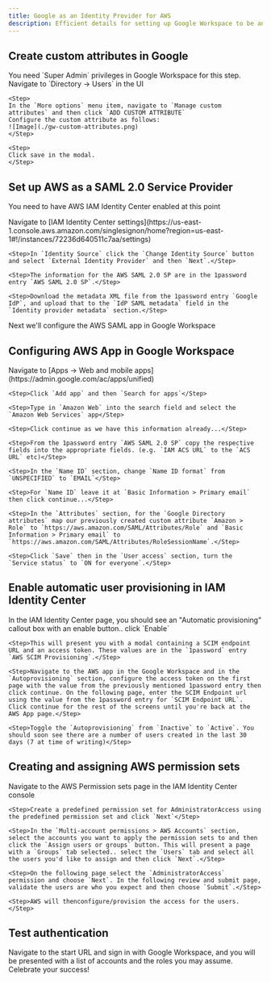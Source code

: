 ```yaml
---
title: Google as an Identity Provider for AWS
description: Efficient details for setting up Google Workspace to be an IdP for AWS
---
```


## Create custom attributes in Google
<Callout>
    You need `Super Admin` privileges in Google Workspace for this step.
</Callout>

<Steps>
    <Step>Navigate to `Directory -> Users` in the UI</Step>

    <Step>
    In the `More options` menu item, navigate to `Manage custom attributes` and then click `ADD CUSTOM ATTRIBUTE`
    Configure the custom attribute as follows:
    ![Image](./gw-custom-attributes.png)
    </Step>

    <Step>
    Click save in the modal.
    </Step>
</Steps>

## Set up AWS as a SAML 2.0 Service Provider

<Callout>You need to have AWS IAM Identity Center enabled at this point</Callout>

<Steps>
    <Step>Navigate to [IAM Identity Center settings](https://us-east-1.console.aws.amazon.com/singlesignon/home?region=us-east-1#!/instances/72236d640511c7aa/settings)</Step>

    <Step>In `Identity Source` click the `Change Identity Source` button and select `External Identity Provider` and then `Next`.</Step>

    <Step>The information for the AWS SAML 2.0 SP are in the 1password entry `AWS SAML 2.0 SP`.</Step>

    <Step>Download the metadata XML file from the 1password entry `Google IdP`, and upload that to the `IdP SAML metadata` field in the `Identity provider metadata` section.</Step>
</Steps>

Next we'll configure the AWS SAML app in Google Workspace

## Configuring AWS App in Google Workspace

<Steps>
    <Step>Navigate to [Apps -> Web and mobile apps](https://admin.google.com/ac/apps/unified)</Step>

    <Step>Click `Add app` and then `Search for apps`</Step>

    <Step>Type in `Amazon Web` into the search field and select the `Amazon Web Services` app</Step>

    <Step>Click continue as we have this information already...</Step>

    <Step>From the 1password entry `AWS SAML 2.0 SP` copy the respective fields into the appropriate fields. (e.g. `IAM ACS URL` to the `ACS URL` etc)</Step>

    <Step>In the `Name ID` section, change `Name ID format` from `UNSPECIFIED` to `EMAIL`</Step>

    <Step>For `Name ID` leave it at `Basic Information > Primary email` then click continue...</Step>

    <Step>In the `Attributes` section, for the `Google Directory attributes` map our previously created custom attribute `Amazon > Role` to `https://aws.amazon.com/SAML/Attributes/Role` and `Basic Information > Primary email` to `https://aws.amazon.com/SAML/Attributes/RoleSessionName`.</Step>

    <Step>Click `Save` then in the `User access` section, turn the `Service status` to `ON for everyone`.</Step>

</Steps>

## Enable automatic user provisioning in IAM Identity Center

<Steps>
    <Step>In the IAM Identity Center page, you should see an "Automatic provisioning" callout box with an enable button.. click `Enable`</Step>

    <Step>This will present you with a modal containing a SCIM endpoint URL and an access token. These values are in the `1password` entry `AWS SCIM Provisioning`.</Step>

    <Step>Navigate to the AWS app in the Google Workspace and in the `Autoprovisioning` section, configure the access token on the first page with the value from the previously mentioned 1password entry then click continue. On the following page, enter the SCIM Endpoint url using the value from the 1password entry for `SCIM Endpoint URL`. Click continue for the rest of the screens until you're back at the AWS App page.</Step>

    <Step>Toggle the `Autoprovisioning` from `Inactive` to `Active`. You should soon see there are a number of users created in the last 30 days (7 at time of writing)</Step>
</Steps>

## Creating and assigning AWS permission sets

<Steps>
    <Step>Navigate to the AWS Permission sets page in the IAM Identity Center console</Step>

    <Step>Create a predefined permission set for AdministratorAccess using the predefined permission set and click `Next`</Step>

    <Step>In the `Multi-account permissions > AWS Accounts` section, select the accounts you want to apply the permission sets to and then click the `Assign users or groups` button. This will present a page with a `Groups` tab selected.. select the `Users` tab and select all the users you'd like to assign and then click `Next`.</Step>

    <Step>On the following page select the `AdministratorAccess` permission and choose `Next`. In the following review and submit page, validate the users are who you expect and then choose `Submit`.</Step>

    <Step>AWS will thenconfigure/provision the access for the users.</Step>
</Steps>

## Test authentication

Navigate to the start URL and sign in with Google Workspace, and you will be presented with a list of accounts and the roles you may assume. Celebrate your success!
